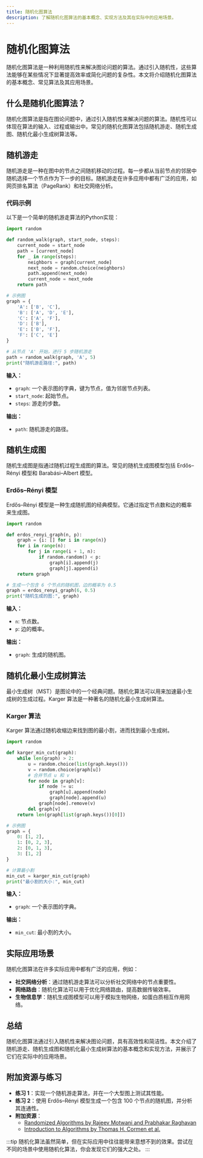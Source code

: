 ```yaml
---
title: 随机化图算法
description: 了解随机化图算法的基本概念、实现方法及其在实际中的应用场景。
---
```


# 随机化图算法

随机化图算法是一种利用随机性来解决图论问题的算法。通过引入随机性，这些算法能够在某些情况下显著提高效率或简化问题的复杂性。本文将介绍随机化图算法的基本概念、常见算法及其应用场景。

## 什么是随机化图算法？

随机化图算法是指在图论问题中，通过引入随机性来解决问题的算法。随机性可以体现在算法的输入、过程或输出中。常见的随机化图算法包括随机游走、随机生成图、随机化最小生成树算法等。

## 随机游走

随机游走是一种在图中的节点之间随机移动的过程。每一步都从当前节点的邻居中随机选择一个节点作为下一步的目标。随机游走在许多应用中都有广泛的应用，如网页排名算法（PageRank）和社交网络分析。

### 代码示例

以下是一个简单的随机游走算法的Python实现：

```python
import random

def random_walk(graph, start_node, steps):
    current_node = start_node
    path = [current_node]
    for _ in range(steps):
        neighbors = graph[current_node]
        next_node = random.choice(neighbors)
        path.append(next_node)
        current_node = next_node
    return path

# 示例图
graph = {
    'A': ['B', 'C'],
    'B': ['A', 'D', 'E'],
    'C': ['A', 'F'],
    'D': ['B'],
    'E': ['B', 'F'],
    'F': ['C', 'E']
}

# 从节点 'A' 开始，进行 5 步随机游走
path = random_walk(graph, 'A', 5)
print("随机游走路径:", path)
```

**输入：**
- `graph`: 一个表示图的字典，键为节点，值为邻居节点列表。
- `start_node`: 起始节点。
- `steps`: 游走的步数。

**输出：**
- `path`: 随机游走的路径。

## 随机生成图

随机生成图是指通过随机过程生成图的算法。常见的随机生成图模型包括 Erdős–Rényi 模型和 Barabási–Albert 模型。

### Erdős–Rényi 模型

Erdős–Rényi 模型是一种生成随机图的经典模型。它通过指定节点数和边的概率来生成图。

```python
import random

def erdos_renyi_graph(n, p):
    graph = {i: [] for i in range(n)}
    for i in range(n):
        for j in range(i + 1, n):
            if random.random() < p:
                graph[i].append(j)
                graph[j].append(i)
    return graph

# 生成一个包含 6 个节点的随机图，边的概率为 0.5
graph = erdos_renyi_graph(6, 0.5)
print("随机生成的图:", graph)
```

**输入：**
- `n`: 节点数。
- `p`: 边的概率。

**输出：**
- `graph`: 生成的随机图。

## 随机化最小生成树算法

最小生成树（MST）是图论中的一个经典问题。随机化算法可以用来加速最小生成树的生成过程。Karger 算法是一种著名的随机化最小生成树算法。

### Karger 算法

Karger 算法通过随机收缩边来找到图的最小割，进而找到最小生成树。

```python
import random

def karger_min_cut(graph):
    while len(graph) > 2:
        u = random.choice(list(graph.keys()))
        v = random.choice(graph[u])
        # 合并节点 u 和 v
        for node in graph[v]:
            if node != u:
                graph[u].append(node)
                graph[node].append(u)
            graph[node].remove(v)
        del graph[v]
    return len(graph[list(graph.keys())[0]])

# 示例图
graph = {
    0: [1, 2],
    1: [0, 2, 3],
    2: [0, 1, 3],
    3: [1, 2]
}

# 计算最小割
min_cut = karger_min_cut(graph)
print("最小割的大小:", min_cut)
```

**输入：**
- `graph`: 一个表示图的字典。

**输出：**
- `min_cut`: 最小割的大小。

## 实际应用场景

随机化图算法在许多实际应用中都有广泛的应用，例如：

- **社交网络分析**：通过随机游走算法可以分析社交网络中的节点重要性。
- **网络路由**：随机化算法可以用于优化网络路由，提高数据传输效率。
- **生物信息学**：随机生成图模型可以用于模拟生物网络，如蛋白质相互作用网络。

## 总结

随机化图算法通过引入随机性来解决图论问题，具有高效性和简洁性。本文介绍了随机游走、随机生成图和随机化最小生成树算法的基本概念和实现方法，并展示了它们在实际中的应用场景。

## 附加资源与练习

- **练习 1**：实现一个随机游走算法，并在一个大型图上测试其性能。
- **练习 2**：使用 Erdős–Rényi 模型生成一个包含 100 个节点的随机图，并分析其连通性。
- **附加资源**：
  - [Randomized Algorithms by Rajeev Motwani and Prabhakar Raghavan](https://www.cs.cmu.edu/~avrim/Randalgs11/)
  - [Introduction to Algorithms by Thomas H. Cormen et al.](https://mitpress.mit.edu/books/introduction-algorithms)

:::tip
随机化算法虽然简单，但在实际应用中往往能带来意想不到的效果。尝试在不同的场景中使用随机化算法，你会发现它们的强大之处。
:::